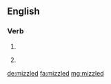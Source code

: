 ==English==

===Verb===
{{head|en}}

# {{en-past of|mizzle}}
# {{context|humorous|lang=en}} {{form of|deliberate misspelling|misled|lang=en}}

[[de:mizzled]]
[[fa:mizzled]]
[[mg:mizzled]]